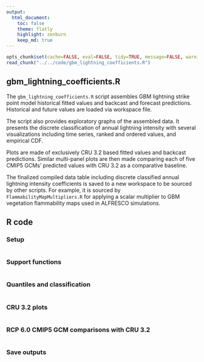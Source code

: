 ```yaml
---
output:
  html_document:
    toc: false
    theme: flatly
    highlight: zenburn
    keep_md: true
---
```


```r
opts_chunk$set(cache=FALSE, eval=FALSE, tidy=TRUE, message=FALSE, warning=FALSE)
read_chunk("../../code/gbm_lightning_coefficients.R")
```

##
##
## gbm_lightning_coefficients.R

The `gbm_lightning_coefficients.R` script assembles GBM lightning strike point model historical fitted values and backcast and forecast predictions.
Historical and future values are loaded via workspace file.

The script also provides exploratory graphs of the assembled data.
It presents the discrete classification of annual lightning intensity with several visualizations
including time series, ranked and ordered values, and empirical CDF.

Plots are made of exclusively CRU 3.2 based fitted values and backcast predictions.
Similar multi-panel plots are then made comparing each of five CMIP5 GCMs' predicted values with CRU 3.2 as a comparative baseline.

The finalized compiled data table including discrete classified annual lightning intensity coefficients is saved to a new workspace to be sourced by other scripts.
For example, it is sourced by `FlammabilityMapMultipliers.R` for applying a scalar multiplier to GBM vegetation flammability maps used in ALFRESCO simulations.

## R code

### Setup

```r
```

### Support functions

```r
```

### Quantiles and classification

```r
```

### CRU 3.2 plots

```r
```

### RCP 6.0 CMIP5 GCM comparisons with CRU 3.2

```r
```

### Save outputs

```r
```

